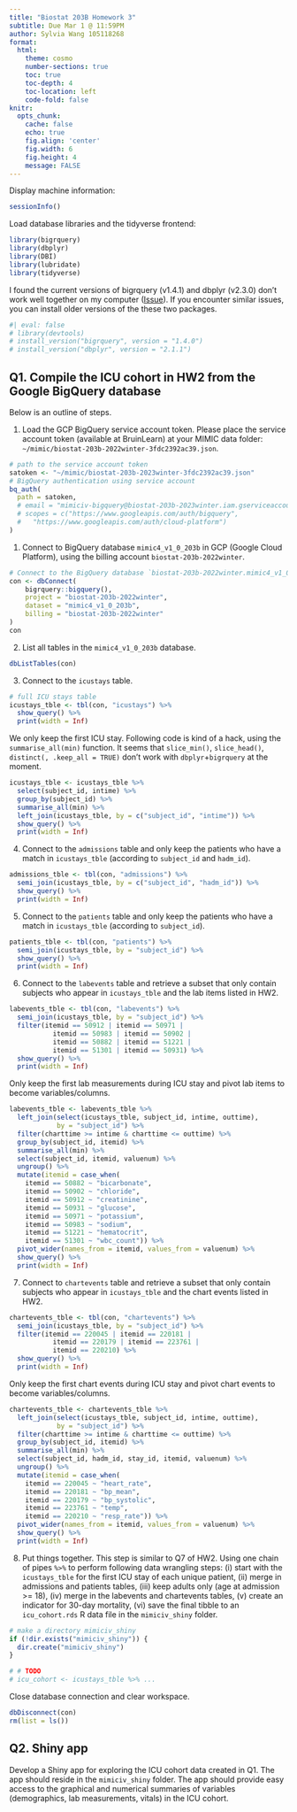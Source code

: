 ```yaml
---
title: "Biostat 203B Homework 3"
subtitle: Due Mar 1 @ 11:59PM
author: Sylvia Wang 105118268
format:
  html:
    theme: cosmo
    number-sections: true
    toc: true
    toc-depth: 4
    toc-location: left
    code-fold: false
knitr:
  opts_chunk: 
    cache: false    
    echo: true
    fig.align: 'center'
    fig.width: 6
    fig.height: 4
    message: FALSE
---
```


Display machine information:
```r
sessionInfo()
```

Load database libraries and the tidyverse frontend:
```r
library(bigrquery)
library(dbplyr)
library(DBI)
library(lubridate)
library(tidyverse)
```

I found the current versions of bigrquery (v1.4.1) and dbplyr (v2.3.0) don't work well together on my computer ([Issue](https://github.com/r-dbi/bigrquery/issues/509)). If you encounter similar issues, you can install older versions of the these two packages.
```r
#| eval: false
# library(devtools)
# install_version("bigrquery", version = "1.4.0")
# install_version("dbplyr", version = "2.1.1")
```

## Q1. Compile the ICU cohort in HW2 from the Google BigQuery database 

Below is an outline of steps.

1. Load the GCP BigQuery service account token. Please place the service account token (available at BruinLearn) at your MIMIC data folder: `~/mimic/biostat-203b-2022winter-3fdc2392ac39.json`.
```r
# path to the service account token 
satoken <- "~/mimic/biostat-203b-2023winter-3fdc2392ac39.json"
# BigQuery authentication using service account
bq_auth(
  path = satoken,
  # email = "mimiciv-bigquery@biostat-203b-2023winter.iam.gserviceaccount.com",
  # scopes = c("https://www.googleapis.com/auth/bigquery",
  #   "https://www.googleapis.com/auth/cloud-platform")
)
```

1. Connect to BigQuery database `mimic4_v1_0_203b` in GCP (Google Cloud Platform), using the billing account `biostat-203b-2022winter`.
```r
# Connect to the BigQuery database `biostat-203b-2022winter.mimic4_v1_0_203b`
con <- dbConnect(
    bigrquery::bigquery(),
    project = "biostat-203b-2022winter",
    dataset = "mimic4_v1_0_203b",
    billing = "biostat-203b-2022winter"
)
con
```

2. List all tables in the `mimic4_v1_0_203b` database.
```r
dbListTables(con)
```

3. Connect to the `icustays` table.
```r
# full ICU stays table
icustays_tble <- tbl(con, "icustays") %>%
  show_query() %>%
  print(width = Inf)
```
We only keep the first ICU stay. Following code is kind of a hack, using the `summarise_all(min)` function. It seems that `slice_min()`, `slice_head()`, `distinct(, .keep_all = TRUE)` don't work with `dbplyr`+`bigrquery` at the moment.
```r
icustays_tble <- icustays_tble %>% 
  select(subject_id, intime) %>% 
  group_by(subject_id) %>% 
  summarise_all(min) %>%
  left_join(icustays_tble, by = c("subject_id", "intime")) %>%
  show_query() %>%
  print(width = Inf)
```

4. Connect to the `admissions` table and only keep the patients who have a match in `icustays_tble` (according to `subject_id` and `hadm_id`).
```r
admissions_tble <- tbl(con, "admissions") %>%
  semi_join(icustays_tble, by = c("subject_id", "hadm_id")) %>% 
  show_query() %>%
  print(width = Inf)
```

5. Connect to the `patients` table and only keep the patients who have a match in `icustays_tble` (according to `subject_id`).
```r
patients_tble <- tbl(con, "patients") %>%
  semi_join(icustays_tble, by = "subject_id") %>% 
  show_query() %>%
  print(width = Inf)
```

6. Connect to the `labevents` table and retrieve a subset that only contain subjects who appear in `icustays_tble` and the lab items listed in HW2. 

```r
labevents_tble <- tbl(con, "labevents") %>%
  semi_join(icustays_tble, by = "subject_id") %>% 
  filter(itemid == 50912 | itemid == 50971 | 
           itemid == 50983 | itemid == 50902 |
           itemid == 50882 | itemid == 51221 | 
           itemid == 51301 | itemid == 50931) %>% 
  show_query() %>%
  print(width = Inf)
```
Only keep the first lab measurements during ICU stay and pivot lab items to become variables/columns.
```r
labevents_tble <- labevents_tble %>% 
  left_join(select(icustays_tble, subject_id, intime, outtime), 
            by = "subject_id") %>% 
  filter(charttime >= intime & charttime <= outtime) %>%
  group_by(subject_id, itemid) %>%
  summarise_all(min) %>%
  select(subject_id, itemid, valuenum) %>%
  ungroup() %>%
  mutate(itemid = case_when(
    itemid == 50882 ~ "bicarbonate",
    itemid == 50902 ~ "chloride",
    itemid == 50912 ~ "creatinine",
    itemid == 50931 ~ "glucose",
    itemid == 50971 ~ "potassium",
    itemid == 50983 ~ "sodium",
    itemid == 51221 ~ "hematocrit",
    itemid == 51301 ~ "wbc_count")) %>% 
  pivot_wider(names_from = itemid, values_from = valuenum) %>%
  show_query() %>% 
  print(width = Inf)
```

7. Connect to `chartevents` table and retrieve a subset that only contain subjects who appear in `icustays_tble` and the chart events listed in HW2.
```r
chartevents_tble <- tbl(con, "chartevents") %>%
  semi_join(icustays_tble, by = "subject_id") %>% 
  filter(itemid == 220045 | itemid == 220181 | 
           itemid == 220179 | itemid == 223761 |
           itemid == 220210) %>% 
  show_query() %>%
  print(width = Inf)
```
Only keep the first chart events during ICU stay and pivot chart events to become variables/columns.
```r
chartevents_tble <- chartevents_tble %>%
  left_join(select(icustays_tble, subject_id, intime, outtime), 
            by = "subject_id") %>% 
  filter(charttime >= intime & charttime <= outtime) %>%
  group_by(subject_id, itemid) %>%
  summarise_all(min) %>%
  select(subject_id, hadm_id, stay_id, itemid, valuenum) %>%
  ungroup() %>%
  mutate(itemid = case_when(
    itemid == 220045 ~ "heart_rate",
    itemid == 220181 ~ "bp_mean",
    itemid == 220179 ~ "bp_systolic",
    itemid == 223761 ~ "temp",
    itemid == 220210 ~ "resp_rate")) %>% 
  pivot_wider(names_from = itemid, values_from = valuenum) %>%
  show_query() %>% 
  print(width = Inf)
```

8. Put things together. This step is similar to Q7 of HW2. Using one chain of pipes `%>%` to perform following data wrangling steps: (i) start with the `icustays_tble` for the first ICU stay of each unique patient, (ii) merge in admissions and patients tables, (iii) keep adults only (age at admission >= 18), (iv) merge in the labevents and chartevents tables, (v) create an indicator for 30-day mortality, (vi) save the final tibble to an `icu_cohort.rds` R data file in the `mimiciv_shiny` folder.

```r
# make a directory mimiciv_shiny
if (!dir.exists("mimiciv_shiny")) {
  dir.create("mimiciv_shiny")
}
```

```r
# # TODO
# icu_cohort <- icustays_tble %>% ...
```

Close database connection and clear workspace.
```r
dbDisconnect(con)
rm(list = ls())
```

## Q2. Shiny app

Develop a Shiny app for exploring the ICU cohort data created in Q1. The app should reside in the `mimiciv_shiny` folder. The app should provide easy access to the graphical and numerical summaries of variables (demographics, lab measurements, vitals) in the ICU cohort.

